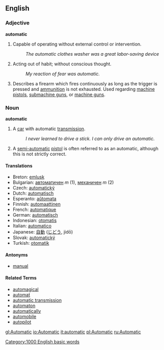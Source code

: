 ==English==

===Adjective===
'''automatic'''

# Capable of operating without external control or intervention.
#: ''The automatic clothes washer was a great labor-saving device''
# Acting out of habit; without conscious thought.
#: ''My reaction of fear was automatic.''
#Describes a firearm which fires continuously as long as the trigger is pressed and [[ammunition]] is not exhausted. Used regarding [[machine pistol]]s, [[submachine gun]]s, or [[machine gun]]s.

===Noun===
'''automatic'''

# A [[car]] with automatic [[transmission]].
#: ''I never learned to drive a stick.  I can only drive an automatic.''
#A [[semi-automatic]] [[pistol]] is often referred to as an automatic, although this is not strictly correct.

====Translations====
*Breton: [[emlusk]]
*Bulgarian: [[автоматичен]] ''m'' (1), [[механичен]] ''m'' (2)
*Czech:  [[automatický]]
*Dutch: [[automatisch]]
*Esperanto: [[aŭtomata]]
*Finnish: [[automaattinen]]
*French: [[automatique]]
*German: [[automatisch]]
*Indonesian: [[otomatis]]
*Italian: [[automatico]]
*Japanese: [[自動]] ([[じどう]], jidō)
*Slovak: [[automatický]]
*Turkish: [[otomatik]]

====Antonyms====
*[[manual]]

====Related Terms====
*[[automagical]]
*[[automat]]
*[[automatic transmission]]
*[[automaton]]
*[[automatically]]
*[[automobile]]
*[[autopilot]]

[[Category:1000 English basic words]]

[[gl:Automatic]]
[[io:Automatic]]
[[it:automatic]]
[[pl:Automatic]]
[[ru:Automatic]]